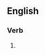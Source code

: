 ==English==

===Verb===
{{head|en|present participle}}

# {{present participle of|transect|lang=en|nocat=1}}